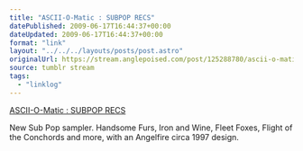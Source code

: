 ```yaml
---
title: "ASCII-O-Matic : SUBPOP RECS"
datePublished: 2009-06-17T16:44:37+00:00
dateUpdated: 2009-06-17T16:44:37+00:00
format: "link"
layout: "../../../layouts/posts/post.astro"
originalUrl: https://stream.anglepoised.com/post/125288780/ascii-o-matic-subpop-recs
source: tumblr stream
tags:
  - "linklog"
---
```


[ASCII-O-Matic : SUBPOP RECS][1]

New Sub Pop sampler. Handsome Furs, Iron and Wine, Fleet Foxes, Flight of the Conchords and more, with an Angelfire circa 1997 design.

[1]: http://www.subpop.com/cybersex
